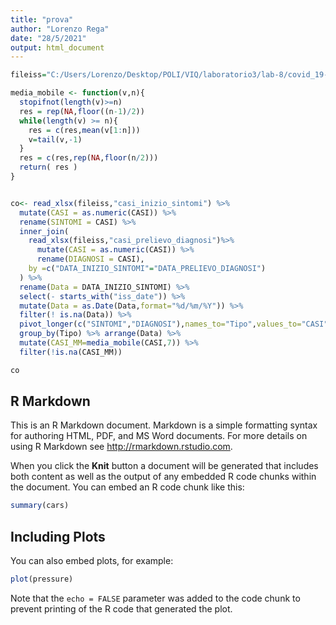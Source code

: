 ---
title: "prova"
author: "Lorenzo Rega"
date: "28/5/2021"
output: html_document
---

```{r }
fileiss="C:/Users/Lorenzo/Desktop/POLI/VIQ/laboratorio3/lab-8/covid_19-iss.xlsx"

media_mobile <- function(v,n){
  stopifnot(length(v)>=n)
  res = rep(NA,floor((n-1)/2))
  while(length(v) >= n){
    res = c(res,mean(v[1:n]))
    v=tail(v,-1)
  }
  res = c(res,rep(NA,floor(n/2)))
  return( res )
}


co<- read_xlsx(fileiss,"casi_inizio_sintomi") %>% 
  mutate(CASI = as.numeric(CASI)) %>% 
  rename(SINTOMI = CASI) %>% 
  inner_join(
    read_xlsx(fileiss,"casi_prelievo_diagnosi")%>% 
      mutate(CASI = as.numeric(CASI)) %>% 
      rename(DIAGNOSI = CASI),
    by =c("DATA_INIZIO_SINTOMI"="DATA_PRELIEVO_DIAGNOSI")
  ) %>%
  rename(Data = DATA_INIZIO_SINTOMI) %>% 
  select(- starts_with("iss_date")) %>% 
  mutate(Data = as.Date(Data,format="%d/%m/%Y")) %>% 
  filter(! is.na(Data)) %>% 
  pivot_longer(c("SINTOMI","DIAGNOSI"),names_to="Tipo",values_to="CASI") %>% 
  group_by(Tipo) %>% arrange(Data) %>% 
  mutate(CASI_MM=media_mobile(CASI,7)) %>% 
  filter(!is.na(CASI_MM))

co
```

## R Markdown

This is an R Markdown document. Markdown is a simple formatting syntax for authoring HTML, PDF, and MS Word documents. For more details on using R Markdown see <http://rmarkdown.rstudio.com>.

When you click the **Knit** button a document will be generated that includes both content as well as the output of any embedded R code chunks within the document. You can embed an R code chunk like this:

```{r cars}
summary(cars)
```

## Including Plots

You can also embed plots, for example:

```{r pressure, echo=FALSE}
plot(pressure)
```

Note that the `echo = FALSE` parameter was added to the code chunk to prevent printing of the R code that generated the plot.
